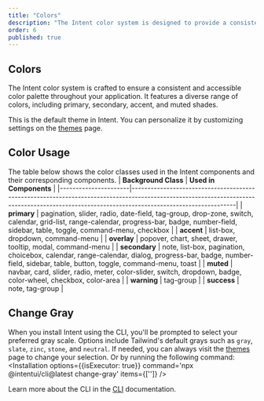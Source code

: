 ```yaml
---
title: "Colors"
description: "The Intent color system is designed to provide a consistent and accessible color palette across your application. It includes a range of colors, including primary, secondary, accent, and muted colors."
order: 6
published: true
---
```


## Colors
The Intent color system is crafted to ensure a consistent and accessible color palette throughout your application. It features a diverse range of colors, including primary, secondary, accent, and muted shades.

This is the default theme in Intent. You can personalize it by customizing settings on the [themes](/themes) page.
<GeneratedTheme className='max-h-120 not-prose' />

## Color Usage
The table below shows the color classes used in the Intent components and their corresponding components.
| **Background Class** | **Used in Components**                                                                                                                                                                      |
|----------------------|---------------------------------------------------------------------------------------------------------------------------------------------------------------------------------------------|
| **primary**          | pagination, slider, radio, date-field, tag-group, drop-zone, switch, calendar, grid-list, range-calendar, progress-bar, badge, number-field, sidebar, table, toggle, command-menu, checkbox |
| **accent**           | list-box, dropdown, command-menu                                                                                                                                                            |
| **overlay**          | popover, chart, sheet, drawer, tooltip, modal, command-menu                                                                                                                                 |
| **secondary**        | note, list-box, pagination, choicebox, calendar, range-calendar, dialog, progress-bar, badge, number-field, sidebar, table, button, toggle, command-menu, toast                             |
| **muted**            | navbar, card, slider, radio, meter, color-slider, switch, dropdown, badge, color-wheel, checkbox, color-area                                                                                |
| **warning**          | tag-group                                                                                                                                                                                   |
| **success**          | note, tag-group                                                                                                                                                                             |

## Change Gray
When you install Intent using the CLI, you'll be prompted to select your preferred gray scale. Options include Tailwind's default grays such as `gray`, `slate`, `zinc`, `stone`, and `neutral`. If needed, you can always visit the [themes](/themes) page to change your selection.
Or by running the following command:
<Installation options={{isExecutor: true}} command='npx @intentui/cli@latest change-gray' items={['']} />

Learn more about the CLI in the [CLI](/cli) documentation.
